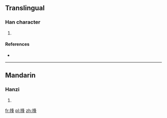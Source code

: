 ==Translingual==

===Han character===
{{Han char|rn=64|rad=手|as=07|sn=10|four=5705<sub>4</sub>|canj=手竹水十 (QHEJ)}}

# {{defn|Han|sort=手07}}

====References====
* {{Han ref|kx=0432.180|dkj=12120|dj=0782.090|hdz=31886.080|uh=6340|ud=25408|bh=D1CB|bd=53707}}

----

==Mandarin==

===Hanzi===
{{cmn-hanzi|pin=[[fēng]] ([[feng1]]), [[jiū]] ([[jiu1]]), [[jū]] ([[ju1]]), [[qiú]] ([[qiu2]])|wg=feng<sup>1</sup>, chiu<sup>1</sup>, chü<sup>1</sup>, ch'iu<sup>2</sup>}}

# {{defn|lang=cmn|sort=手07}}

[[fr:捀]]
[[pl:捀]]
[[zh:捀]]